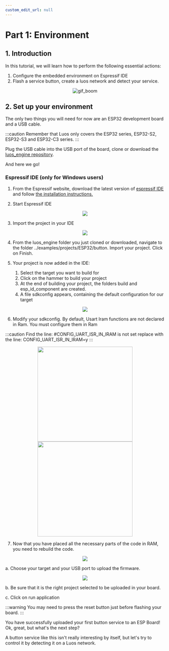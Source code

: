 ```yaml
---
custom_edit_url: null
---
```



# Part 1: Environment

## 1. Introduction

In this tutorial, we will learn how to perform the following essential actions:

1. Configure the embedded environment on Espressif IDE
2. Flash a service button, create a luos network and detect your service.

<div align="center">
  <img
    src="https://media.giphy.com/media/3o7btNa0RUYa5E7iiQ/giphy.gif"
    className="gif_tutorial"
    alt="gif_boom"
  />
</div>

## 2. Set up your environment

The only two things you will need for now are an ESP32 development board and a USB cable.

:::caution
Remember that Luos only covers the ESP32 series, ESP32-S2, ESP32-S3 and ESP32-C3 series.
:::

Plug the USB cable into the USB port of the board, clone or download the [luos_engine repository](https://github.com/Luos-io/luos_engine).

And here we go!

### Espressif IDE (only for Windows users)

1. From the Espressif website, download the latest version of [espressif IDE](https://dl.espressif.com/dl/esp-idf/) and follow [the installation instructions.](https://docs.espressif.com/projects/esp-idf/en/latest/esp32/get-started/windows-setup.html)

2. Start Espressif IDE

<div align="center">
  <Image src="/img/tutorials/esp/esp-1-1.png" />
</div>

3. Import the project in your IDE

<div align="center">
  <Image src="/img/tutorials/esp/esp-1-2.png" />
</div>

4. From the luos_engine folder you just cloned or downloaded, navigate to the folder ../examples/projects/ESP32/button. Import your project.
   Click on Finish.

5. Your project is now added in the IDE:
   1. Select the target you want to build for
   2. Click on the hammer to build your project
   3. At the end of building your project, the folders build and esp_id_component are created.
   4. A file sdkconfig appears, containing the default configuration for our target

<div align="center">
  <Image src="/img/tutorials/esp/esp-1-3.png" />
</div>

6. Modify your sdkconfig. By default, Usart Iram functions are not declared in Ram. You must configure them in Ram

:::caution
Find the line:
#CONFIG_UART_ISR_IN_IRAM is not set
replace with the line:
CONFIG_UART_ISR_IN_IRAM=y
:::

<div align="center">
  <Image src="/img/tutorials/esp/esp-1-4.png" height="300px" />
  <Image src="/img/tutorials/esp/esp-1-5.png" height="300px" />
</div>

7. Now that you have placed all the necessary parts of the code in RAM, you need to rebuild the code.

<div align="center">
  <Image src="/img/tutorials/esp/esp-1-6.png" />
</div>

a. Choose your target and your USB port to upload the firmware.

<div align="center">
  <Image src="/img/tutorials/esp/esp-1-7.png" />
</div>

b. Be sure that it is the right project selected to be uploaded in your board.

c. Click on run application

:::warning
You may need to press the reset button just before flashing your board.
:::

You have successfully uploaded your first button service to an ESP Board! Ok, great, but what's the next step?

A button service like this isn't really interesting by itself, but let's try to control it by detecting it on a Luos network.

